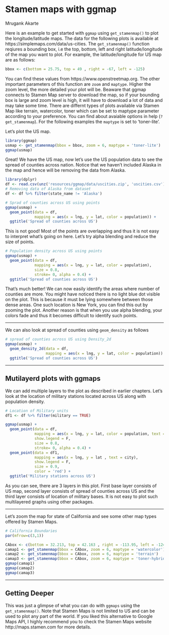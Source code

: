 # Stamen maps with ggmap

Mrugank Akarte

Here is an example to get started with `ggmap` using `get_stamenmap()` to plot the longitude/latitude maps. The data for the following plots is available at https://simplemaps.com/data/us-cities. The `get_stamenmap()` function reqiures a bounding box, i.e the top, bottom, left and right latitude/longitude of the map you want to plot. For example, the latitude/longitude for US map are as follows:

```r
bbox <- c(bottom = 25.75, top = 49 , right = -67, left = -125)
```

You can find these values from https://www.openstreetmap.org. The other important parameters of this function are `zoom` and `maptype`. Higher the zoom level, the more detailed your plot will be. Beaware that ggmap connects to Stamen Map server to download the map, so if your bounding box is large and zoom level is high, it will have to download a lot of data and may take some time. There are differnt types of plots available via Stamen Map like terrain, watercolor, toner which can be set to maptype parameter according to your preference. You can find about avaiable options in help (`?get_stamenmap`). For the following examples the `maptype` is set to ‘toner-lite’.

Let’s plot the US map.

```r
library(ggmap)
usmap <- get_stamenmap(bbox = bbox, zoom = 6, maptype = 'toner-lite') 
ggmap(usmap)
```

Great! We have the US map, now let’s use the US population data to see the spread of counties across nation. Notice that we haven’t included Alaska in the map and hence will be removing the data from Alaska.

```r
library(dplyr)
df <- read.csv(unz('resources/ggmap/data/uscities.zip', 'uscities.csv'))
# Removing data of Alaska from dataset
df <- df %>% filter(state_name != 'Alaska')
```

```r
# Sprad of counties across US using points
ggmap(usmap) + 
  geom_point(data = df, 
             mapping = aes(x = lng, y = lat, color = population)) +
  ggtitle('Spread of counties across US')
```

This is not good! Most of the points are overlapping and thus it is not easy to interpret what’s going on here. Let’s try alpha blending and reduce the size of points.

```r
# Population density across US using points
ggmap(usmap) + 
  geom_point(data = df, 
             mapping = aes(x = lng, y = lat, color = population),
             size = 0.8,
             stroke= 0, alpha = 0.4) +
  ggtitle('Spread of counties across US')
```

That’s much better! We can now easily identify the areas where number of counties are more. You might have noticed there is no light blue dot visible on the plot. This is because it must be lying somewhere between those dense areas. One such location is New York, you can find this out by zooming the plot. Another reason is that when you use alpha blending, your colors fade and thus it becomes difficult to identify such points. 

***

We can also look at spread of counties using `geom_density` as follows

```r
# spread of counties across US using Density_2d
ggmap(usmap) + 
  geom_density_2d(data = df, 
                  mapping = aes(x = lng, y = lat, color = population)) +
  ggtitle('Spread of counties across US')
```

***

## Mutilayerd plots with ggmaps

We can add multiple layers to the plot as described in earlier chapters. Let’s look at the location of military stations located across US along with population density.

```r
# Location of Military units 
df1 <- df %>% filter(military == TRUE) 

ggmap(usmap) + 
  geom_point(data = df, 
             mapping = aes(x = lng, y = lat, color = population, text = city),
             show.legend = F,
             size = 0.8,
             stroke= 0, alpha = 0.4) +
  geom_point(data = df1, 
             mapping = aes(x = lng, y = lat , text = city), 
             show.legend = F,
             size = 0.9,
             color = 'red') + 
  ggtitle('Military stations across US')
```

As you can see, there are 3 layers in this plot. First base layer consists of US map, second layer consists of spread of counties across US and the third layer consists of location of military bases. It is not easy to plot such multilayered graphs using other packages. 

***

Let’s zoom the map for state of California and see some other map types offered by Stamen Maps.

```r
# California Boundaries
par(mfrow=c(3,1))

CAbox <- c(bottom = 32.213, top = 42.163 , right = -113.95, left = -124.585)
camap1 <- get_stamenmap(bbox = CAbox, zoom = 6, maptype = 'watercolor')
camap2 <- get_stamenmap(bbox = CAbox, zoom = 6, maptype = 'terrain')
camap3 <- get_stamenmap(bbox = CAbox, zoom = 6, maptype = 'toner-hybrid')
ggmap(camap1)
ggmap(camap2)
ggmap(camap3)
```

***

## Getting Deeper

This was just a glimpse of what you can do with `ggmaps` using the `get_stamenmap()`. Note that Stamen Maps is not limited to US and can be used to plot any part of the world. If you liked this alternative to Google Maps API, I highly recommend you to check the Stamen Maps website http://maps.stamen.com for more details.
